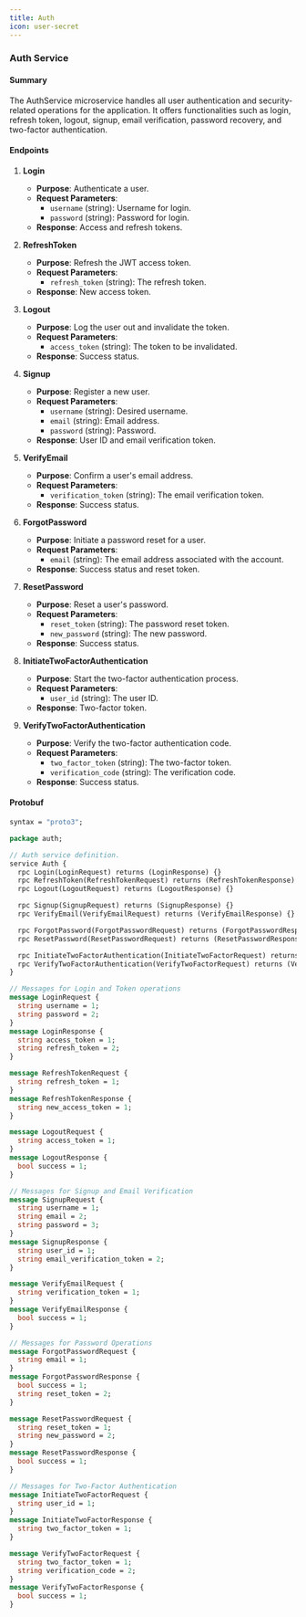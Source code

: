 ```yaml
---
title: Auth
icon: user-secret
---
```


### Auth Service

#### Summary

The AuthService microservice handles all user authentication and security-related operations for the application. It offers functionalities such as login, refresh token, logout, signup, email verification, password recovery, and two-factor authentication.

#### Endpoints

1. **Login**
    - **Purpose**: Authenticate a user.
    - **Request Parameters**:
        - `username` (string): Username for login.
        - `password` (string): Password for login.
    - **Response**: Access and refresh tokens.

2. **RefreshToken**
    - **Purpose**: Refresh the JWT access token.
    - **Request Parameters**:
        - `refresh_token` (string): The refresh token.
    - **Response**: New access token.

3. **Logout**
    - **Purpose**: Log the user out and invalidate the token.
    - **Request Parameters**:
        - `access_token` (string): The token to be invalidated.
    - **Response**: Success status.

4. **Signup**
    - **Purpose**: Register a new user.
    - **Request Parameters**:
        - `username` (string): Desired username.
        - `email` (string): Email address.
        - `password` (string): Password.
    - **Response**: User ID and email verification token.

5. **VerifyEmail**
    - **Purpose**: Confirm a user's email address.
    - **Request Parameters**:
        - `verification_token` (string): The email verification token.
    - **Response**: Success status.

6. **ForgotPassword**
    - **Purpose**: Initiate a password reset for a user.
    - **Request Parameters**:
        - `email` (string): The email address associated with the account.
    - **Response**: Success status and reset token.

7. **ResetPassword**
    - **Purpose**: Reset a user's password.
    - **Request Parameters**:
        - `reset_token` (string): The password reset token.
        - `new_password` (string): The new password.
    - **Response**: Success status.

8. **InitiateTwoFactorAuthentication**
    - **Purpose**: Start the two-factor authentication process.
    - **Request Parameters**:
        - `user_id` (string): The user ID.
    - **Response**: Two-factor token.

9. **VerifyTwoFactorAuthentication**
    - **Purpose**: Verify the two-factor authentication code.
    - **Request Parameters**:
        - `two_factor_token` (string): The two-factor token.
        - `verification_code` (string): The verification code.
    - **Response**: Success status.

#### Protobuf

<CodeGroup >

```protobuf auth.proto
syntax = "proto3";

package auth;

// Auth service definition.
service Auth {
  rpc Login(LoginRequest) returns (LoginResponse) {}
  rpc RefreshToken(RefreshTokenRequest) returns (RefreshTokenResponse) {}
  rpc Logout(LogoutRequest) returns (LogoutResponse) {}

  rpc Signup(SignupRequest) returns (SignupResponse) {}
  rpc VerifyEmail(VerifyEmailRequest) returns (VerifyEmailResponse) {}

  rpc ForgotPassword(ForgotPasswordRequest) returns (ForgotPasswordResponse) {}
  rpc ResetPassword(ResetPasswordRequest) returns (ResetPasswordResponse) {}

  rpc InitiateTwoFactorAuthentication(InitiateTwoFactorRequest) returns (InitiateTwoFactorResponse) {}
  rpc VerifyTwoFactorAuthentication(VerifyTwoFactorRequest) returns (VerifyTwoFactorResponse) {}
}

// Messages for Login and Token operations
message LoginRequest {
  string username = 1;
  string password = 2;
}
message LoginResponse {
  string access_token = 1;
  string refresh_token = 2;
}

message RefreshTokenRequest {
  string refresh_token = 1;
}
message RefreshTokenResponse {
  string new_access_token = 1;
}

message LogoutRequest {
  string access_token = 1;
}
message LogoutResponse {
  bool success = 1;
}

// Messages for Signup and Email Verification
message SignupRequest {
  string username = 1;
  string email = 2;
  string password = 3;
}
message SignupResponse {
  string user_id = 1;
  string email_verification_token = 2;
}

message VerifyEmailRequest {
  string verification_token = 1;
}
message VerifyEmailResponse {
  bool success = 1;
}

// Messages for Password Operations
message ForgotPasswordRequest {
  string email = 1;
}
message ForgotPasswordResponse {
  bool success = 1;
  string reset_token = 2;
}

message ResetPasswordRequest {
  string reset_token = 1;
  string new_password = 2;
}
message ResetPasswordResponse {
  bool success = 1;
}

// Messages for Two-Factor Authentication
message InitiateTwoFactorRequest {
  string user_id = 1;
}
message InitiateTwoFactorResponse {
  string two_factor_token = 1;
}

message VerifyTwoFactorRequest {
  string two_factor_token = 1;
  string verification_code = 2;
}
message VerifyTwoFactorResponse {
  bool success = 1;
}
```

</CodeGroup>
